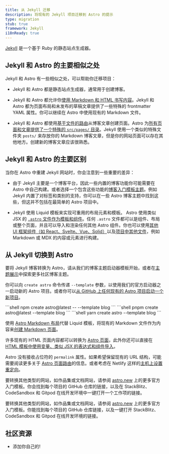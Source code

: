 ```yaml
---
title: 从 Jekyll 迁移
description: 将现有的 Jekyll 项目迁移到 Astro 的提示
type: migration
stub: true
framework: Jekyll
i18nReady: true
---
```



[Jekyll](https://jekyllrb.com) 是一个基于 Ruby 的静态站点生成器。

## Jekyll 和 Astro 的主要相似之处

Jekyll 和 Astro 有一些相似之处，可以帮助你迁移项目：

- Jekyll 和 Astro 都是静态站点生成器，通常用于创建博客。

- Jekyll 和 Astro 都允许你[使用 Markdown 和 HTML 书写内容](/zh-cn/guides/content/)。Jekyll 和 Astro 都为页面布局和未发布的草稿文章提供了一些特殊的 frontmatter YAML 属性。你可以继续在 Astro 中使用现有的 Markdown 文件。

- Jekyll 和 Astro 都使用[基于文件的路由](/zh-cn/core-concepts/routing/)从博客文章创建页面。Astro 为[所有页面和文章提供了一个特殊的 `src/pages/` 目录](/zh-cn/core-concepts/project-structure/#srcpages)。Jekyll 使用一个类似的特殊文件夹 `posts/` 来存放你的 Markdown 博客文章，但是你的网站页面可以存在其他地方。创建新的博客文章应该很熟悉。

## Jekyll 和 Astro 的主要区别

当你在 Astro 中重建 Jekyll 网站时，你会注意到一些重要的差异：

- 由于 Jekyll 主要是一个博客平台，因此一些内置的博客功能你可能需要在 Astro 中自己构建。或者选择一个包含这些功能的[博客入门模板主题](https://astro.build/themes?search=&categories%5B%5D=blog)。例如 Jekyll 内置了对标签和类别的支持，你可以在一些 Astro 博客主题中找到这些，但这并不包括在最简单的 Astro 项目中。

- Jekyll 使用 Liquid 模板来实现可重用的布局元素和模板。 Astro 使用类似 JSX 的 [`.astro` 文件作为模板和组件](/zh-cn/core-concepts/astro-components/)。任何 `.astro` 文件都可以是组件、布局或整个页面，并且可以导入和渲染任何其他 Astro 组件。你也可以使用[其他 UI 框架组件（如 React、Svelte、Vue、Solid）](/zh-cn/core-concepts/framework-components/)以及[项目中其他文件](/zh-cn/guides/imports/)，例如 Markdown 或 MDX 的内容或元素进行构建。

## 从 Jekyll 切换到 Astro

要将 Jekyll 博客转换为 Astro，请从我们的博客主题启动器模板开始，或者在[主题展示](https://astro.build/themes/)中探索更多社区博客主题。

你可以向 `create astro` 命令传递 `--template` 参数，以使用我们的官方启动器之一启动新的 Astro 项目。或者你可以[从 GitHub 上任何现有的 Astro 项目启动一个新项目](/zh-cn/install/auto/#入门模板)。

  <PackageManagerTabs>
    <Fragment slot="npm">
    ```shell
    npm create astro@latest -- --template blog
    ```
    </Fragment>
    <Fragment slot="pnpm">
    ```shell
    pnpm create astro@latest --template blog
    ```
    </Fragment>
    <Fragment slot="yarn">
    ```shell
    yarn create astro --template blog
    ```
    </Fragment>
  </PackageManagerTabs>

使用 [Astro Markdown 布局](/zh-cn/core-concepts/layouts/#markdownmdx-布局)代替 Liquid 模板，将现有的 Markdown 文件作为内容来[创建 Markdown 页面](/zh-cn/core-concepts/layouts/#markdownmdx-布局)。

许多现有的 HTML 页面内容都可以转换为 [Astro 页面](/zh-cn/core-concepts/astro-pages/)，此外你还可以直接在 [HTML 模板中使用变量、类似 JSX 的表达式和组件导入](/zh-cn/core-concepts/astro-syntax/#类-jsx-表达式)。

Astro 没有接收占位符的 `permalink` 属性。如果希望保留现有的 URL 结构，可能需要阅读更多关于 [Astro 页面路由](/zh-cn/core-concepts/routing/)的信息。或者考虑在 Netlify 这样的[主机上设置重定向](https://docs.netlify.com/routing/redirects/)。

要转换其他类型的网站，如作品集或文档网站，请参阅 [astro.new](https://astro.new) 上的更多官方入门模板。你会找到每个项目的 GitHub 仓库的链接，以及在 StackBlitz、CodeSandbox 和 Gitpod 在线开发环境中一键打开一个工作项的链接。

要转换其他类型的网站，如作品集或文档网站，请参阅 [astro.new](https://astro.new) 上的更多官方入门模板。你能找到每个项目的 GitHub 仓库链接，以及一键打开 StackBlitz、CodeSandbox 和 Gitpod 在线开发环境的链接。

## 社区资源

- 添加你自己的!
